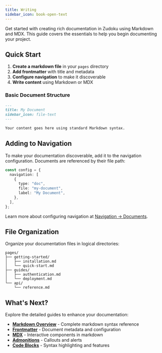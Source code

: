 ```yaml
---
title: Writing
sidebar_icon: book-open-text
---
```


Get started with creating rich documentation in Zudoku using Markdown and MDX. This guide covers the essentials to help you begin documenting your project.

## Quick Start

1. **Create a markdown file** in your `pages` directory
2. **Add frontmatter** with title and metadata
3. **Configure navigation** to make it discoverable
4. **Write content** using Markdown or MDX

### Basic Document Structure

```md
---
title: My Document
sidebar_icon: file-text
---

Your content goes here using standard Markdown syntax.
```

## Adding to Navigation

To make your documentation discoverable, add it to the navigation configuration. Documents are referenced by their file path:

```ts title="zudoku.config.ts"
const config = {
  navigation: [
    {
      type: "doc",
      file: "my-document",
      label: "My Document",
    },
  ],
};
```

Learn more about configuring navigation at [Navigation → Documents](/configuration/navigation#type-doc).

## File Organization

Organize your documentation files in logical directories:

```
pages/
├── getting-started/
│   ├── installation.md
│   └── quick-start.md
├── guides/
│   ├── authentication.md
│   └── deployment.md
└── api/
    └── reference.md
```

## What's Next?

Explore the detailed guides to enhance your documentation:

- **[Markdown Overview](/markdown/overview)** - Complete markdown syntax reference
- **[Frontmatter](/markdown/frontmatter)** - Document metadata and configuration
- **[MDX](/markdown/mdx)** - Interactive components in markdown
- **[Admonitions](/markdown/admonitions)** - Callouts and alerts
- **[Code Blocks](/markdown/code-blocks)** - Syntax highlighting and features
